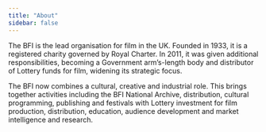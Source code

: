 ```yaml
---
title: "About"
sidebar: false
---
```


The BFI is the lead organisation for film in the UK. Founded in 1933, it is a registered charity governed by Royal Charter. In 2011, it was given additional responsibilities, becoming a Government arm’s-length body and distributor of Lottery funds for film, widening its strategic focus.

The BFI now combines a cultural, creative and industrial role. This brings together activities including the BFI National Archive, distribution, cultural programming, publishing and festivals with Lottery investment for film production, distribution, education, audience development and market intelligence and research.